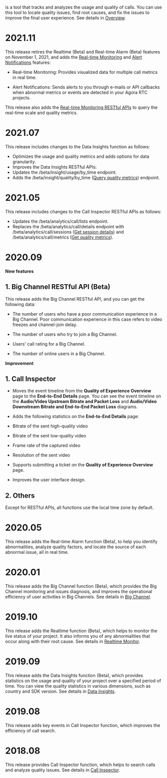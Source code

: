 

<Vpd k="NAME"/> is a tool that tracks and analyzes the usage and quality of calls. You can use this tool to locate quality issues, find root causes, and fix the issues to improve the final user experience. See details in [<Vpd k="NAME"/> Overview](product-overview).

# 2021.11

This release retires the Realtime (Beta) and Real-time Alarm (Beta) features on November 1, 2021, and adds the [Real-time Monitoring](../develop/monitor) and [Alert Notifications](../develop/alarm) features:

-   Real-time Monitoring: Provides visualized data for multiple call metrics in real time.

-   Alert Notifications: Sends alerts to you through e-mails or API callbacks when abnormal metrics or events are detected in your Agora RTC projects.

This release also adds the [Real-time Monitoring RESTful APIs](../reference/api#_real_time_monitoring) to query the real-time scale and quality metrics.

# 2021.07

This release includes changes to the Data Insights function as follows:
- Optimizes the usage and quality metrics and adds options for data granularity.
- Improves the Data Insights RESTful APIs:
- Updates the /beta/insight/usage/by\_time endpoint.
- Adds the /beta/insight/quality/by\_time ([Query quality metrics](../reference/api#_queryquality-metrics)) endpoint.

# 2021.05

This release includes changes to the Call Inspector RESTful APIs as follows:
- Updates the /beta/analytics/call/lists endpoint.
- Replaces the /beta/analytics/call/details endpoint with /beta/analytics/call/sessions ([Get session details](../reference/api#_get_session_details)) and /beta/analytics/call/metrics ([Get quality metrics](../reference/api#_getquality-metrics)).

# 2020.09

**New features**

## 1. Big Channel RESTful API (Beta)

This release adds the Big Channel RESTful API, and you can get the following data:

-   The number of users who have a poor communication experience in a Big Channel. Poor communication experience in this case refers to video freezes and channel-join delay.

-   The number of users who try to join a Big Channel.

-   Users' call rating for a Big Channel.

-   The number of online users in a Big Channel.

**Improvement**

## 1. Call Inspector

-   Moves the event timeline from the **Quality of Experience Overview** page to the **End-to-End Details** page. You can see the event timeline on the **Audio/Video Upstream Bitrate and Packet Loss** and **Audio/Video Downstream Bitrate and End-to-End Packet Loss** diagrams.

-   Adds the following statistics on the **End-to-End Details** page:

-   Bitrate of the sent high-quality video

-   Bitrate of the sent low-quality video

-   Frame rate of the captured video

-   Resolution of the sent video

-   Supports submitting a ticket on the **Quality of Experience Overview** page.

-   Improves the user interface design.

## 2. Others

Except for RESTful APIs, all <Vpd k="NAME"/> functions use the local time zone by default.

# 2020.05

This release adds the Real-time Alarm function (Beta), to help you identify abnormalities, analyze quality factors, and locate the source of each abnormal issue, all in real time.

# 2020.01

This release adds the Big Channel function (Beta), which provides the Big Channel monitoring and issues diagnosis, and improves the operational efficiency of user activities in Big Channels. See details in [Big Channel](../develop/call-inspector/big-channel).

# 2019.10

This release adds the Realtime function (Beta), which helps to monitor the live status of your project. It also informs you of any abnormalities that occur along with their root cause. See details in [Realtime Monitor](../develop/monitor).

# 2019.09

This release adds the Data Insights function (Beta), which provides statistics on the usage and quality of your project over a specified period of time. You can view the quality statistics in various dimensions, such as country and SDK version. See details in [Data Insights](../develop/data-insight).

# 2019.08

This release adds key events in Call Inspector function, which improves the efficiency of call search.

# 2018.08

This release provides Call Inspector function, which helps to search calls and analyze quality issues. See details in [Call Inspector](../develop/call-inspector/call-search).

